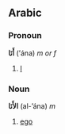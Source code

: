 ==Arabic==
===Pronoun===
'''أَنَا''' (’ána) ''m or f''

# [[I]]


===Noun===
'''الأَنَا''' (al-’ána) ''m''

# [[ego]]